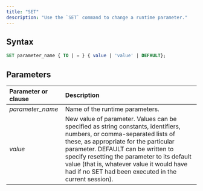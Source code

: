 ```yaml
---
title: "SET"
description: "Use the `SET` command to change a runtime parameter."
---
```


## Syntax

```sql
SET parameter_name { TO | = } { value | 'value' | DEFAULT};
```

## Parameters

| Parameter or clause | Description                                                                                                                                                                                                                                                                                                                                               |
| :------------------ | :-------------------------------------------------------------------------------------------------------------------------------------------------------------------------------------------------------------------------------------------------------------------------------------------------------------------------------------------------------- |
| _parameter\_name_   | Name of the runtime parameters.                                                                                                                                                                                                                                                                                                                           |
| _value_             | New value of parameter. Values can be specified as string constants, identifiers, numbers, or comma-separated lists of these, as appropriate for the particular parameter. DEFAULT can be written to specify resetting the parameter to its default value (that is, whatever value it would have had if no SET had been executed in the current session). |
